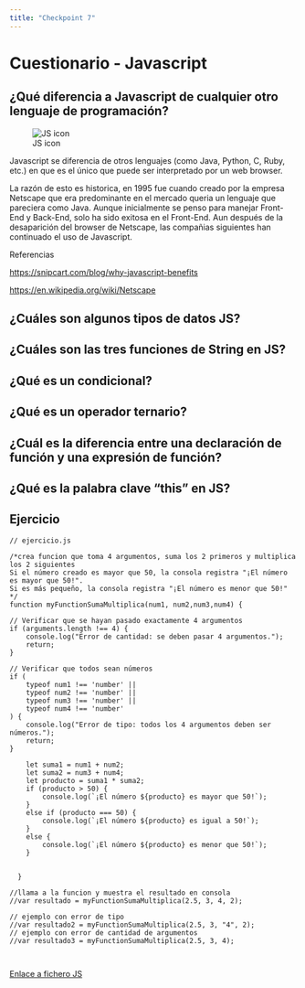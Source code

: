 ```yaml
---
title: "Checkpoint 7"
---
```


# Cuestionario - Javascript

## ¿Qué diferencia a Javascript de cualquier otro lenguaje de programación?

![JS icon](images/js.png)

Javascript se diferencia de otros lenguajes (como Java, Python, C, Ruby, etc.) en que es el único que puede ser interpretado por un web browser.

La razón de esto es historica, en 1995 fue cuando creado por la empresa Netscape que era predominante en el mercado queria un lenguaje que pareciera como Java. Aunque inicialmente se penso para manejar Front-End y Back-End, solo ha sido exitosa en el Front-End. Aun después de la desaparición del browser de Netscape, las compañias siguientes han continuado el uso de Javascript.

Referencias

<https://snipcart.com/blog/why-javascript-benefits>

<https://en.wikipedia.org/wiki/Netscape>

## ¿Cuáles son algunos tipos de datos JS?

## ¿Cuáles son las tres funciones de String en JS?

## ¿Qué es un condicional?

## ¿Qué es un operador ternario?

## ¿Cuál es la diferencia entre una declaración de función y una expresión de función?

## ¿Qué es la palabra clave "this" en JS?




## Ejercicio

```ojs
// ejercicio.js

/*crea funcion que toma 4 argumentos, suma los 2 primeros y multiplica los 2 siguientes
Si el número creado es mayor que 50, la consola registra "¡El número es mayor que 50!". 
Si es más pequeño, la consola registra "¡El número es menor que 50!"
*/
function myFunctionSumaMultiplica(num1, num2,num3,num4) {
    
// Verificar que se hayan pasado exactamente 4 argumentos
if (arguments.length !== 4) {
    console.log("Error de cantidad: se deben pasar 4 argumentos.");
    return;
}

// Verificar que todos sean números
if (
    typeof num1 !== 'number' ||
    typeof num2 !== 'number' ||
    typeof num3 !== 'number' ||
    typeof num4 !== 'number'
) {
    console.log("Error de tipo: todos los 4 argumentos deben ser números.");
    return;
}
    
    let suma1 = num1 + num2;
    let suma2 = num3 + num4;
    let producto = suma1 * suma2;
    if (producto > 50) {
        console.log(`¡El número ${producto} es mayor que 50!`);
    }
    else if (producto === 50) {
        console.log(`¡El número ${producto} es igual a 50!`);
    }
    else {
        console.log(`¡El número ${producto} es menor que 50!`);
    }

    
  }

//llama a la funcion y muestra el resultado en consola
//var resultado = myFunctionSumaMultiplica(2.5, 3, 4, 2);

// ejemplo con error de tipo
//var resultado2 = myFunctionSumaMultiplica(2.5, 3, "4", 2);
// ejemplo con error de cantidad de argumentos
//var resultado3 = myFunctionSumaMultiplica(2.5, 3, 4);



```
      

[Enlace a fichero JS](https://github.com/inti-documentation/inti-documentation.github.io/blob/main/checkpoint7_ejercicio.js)

